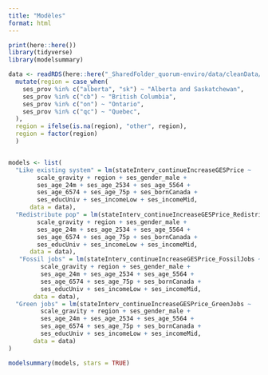 ```yaml
---
title: "Modèles"
format: html
---
```


```r
print(here::here())
library(tidyverse)
library(modelsummary)

data <- readRDS(here::here("_SharedFolder_quorum-enviro/data/cleanData/data_with_clusters.rds")) %>% 
  mutate(region = case_when(
    ses_prov %in% c("alberta", "sk") ~ "Alberta and Saskatchewan",
    ses_prov %in% c("cb") ~ "British Columbia",
    ses_prov %in% c("on") ~ "Ontario",
    ses_prov %in% c("qc") ~ "Quebec",
  ),
  region = ifelse(is.na(region), "other", region),
  region = factor(region)
  )


models <- list(
  "Like existing system" = lm(stateInterv_continueIncreaseGESPrice ~
        scale_gravity + region + ses_gender_male +
        ses_age_24m + ses_age_2534 + ses_age_5564 +
        ses_age_6574 + ses_age_75p + ses_bornCanada +
        ses_educUniv + ses_incomeLow + ses_incomeMid,
      data = data),
  "Redistribute pop" = lm(stateInterv_continueIncreaseGESPrice_RedistributedPop ~
        scale_gravity + region + ses_gender_male +
        ses_age_24m + ses_age_2534 + ses_age_5564 +
        ses_age_6574 + ses_age_75p + ses_bornCanada +
        ses_educUniv + ses_incomeLow + ses_incomeMid,
      data = data),
   "Fossil jobs" = lm(stateInterv_continueIncreaseGESPrice_FossilJobs ~
         scale_gravity + region + ses_gender_male +
         ses_age_24m + ses_age_2534 + ses_age_5564 +
         ses_age_6574 + ses_age_75p + ses_bornCanada +
         ses_educUniv + ses_incomeLow + ses_incomeMid,
       data = data),
  "Green jobs" = lm(stateInterv_continueIncreaseGESPrice_GreenJobs ~
         scale_gravity + region + ses_gender_male +
         ses_age_24m + ses_age_2534 + ses_age_5564 +
         ses_age_6574 + ses_age_75p + ses_bornCanada +
         ses_educUniv + ses_incomeLow + ses_incomeMid,
       data = data)
)
```

```r
modelsummary(models, stars = TRUE)
```
